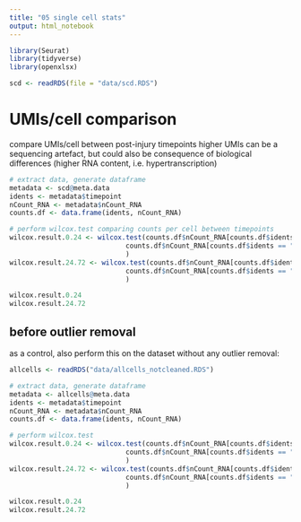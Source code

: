 ```yaml
---
title: "05 single cell stats"
output: html_notebook
---
```

```r
library(Seurat)
library(tidyverse)
library(openxlsx)

scd <- readRDS(file = "data/scd.RDS")
```

# UMIs/cell comparison
compare UMIs/cell between post-injury timepoints
higher UMIs can be a sequencing artefact, but could also be consequence of biological differences (higher RNA content, i.e. hypertranscription)
```r
# extract data, generate dataframe
metadata <- scd@meta.data
idents <- metadata$timepoint
nCount_RNA <- metadata$nCount_RNA
counts.df <- data.frame(idents, nCount_RNA)

# perform wilcox.test comparing counts per cell between timepoints
wilcox.result.0.24 <- wilcox.test(counts.df$nCount_RNA[counts.df$idents == "0hpa"],
                             counts.df$nCount_RNA[counts.df$idents == "24hpa"],
                             )
wilcox.result.24.72 <- wilcox.test(counts.df$nCount_RNA[counts.df$idents == "24hpa"],
                             counts.df$nCount_RNA[counts.df$idents == "72hpa"],
                             )

wilcox.result.0.24
wilcox.result.24.72
```

## before outlier removal
as a control, also perform this on the dataset without any outlier removal:
```r
allcells <- readRDS("data/allcells_notcleaned.RDS")

# extract data, generate dataframe
metadata <- allcells@meta.data
idents <- metadata$timepoint
nCount_RNA <- metadata$nCount_RNA
counts.df <- data.frame(idents, nCount_RNA)

# perform wilcox.test
wilcox.result.0.24 <- wilcox.test(counts.df$nCount_RNA[counts.df$idents == "0hpa"],
                             counts.df$nCount_RNA[counts.df$idents == "24hpa"],
                             )
wilcox.result.24.72 <- wilcox.test(counts.df$nCount_RNA[counts.df$idents == "24hpa"],
                             counts.df$nCount_RNA[counts.df$idents == "72hpa"],
                             )

wilcox.result.0.24
wilcox.result.24.72
```



